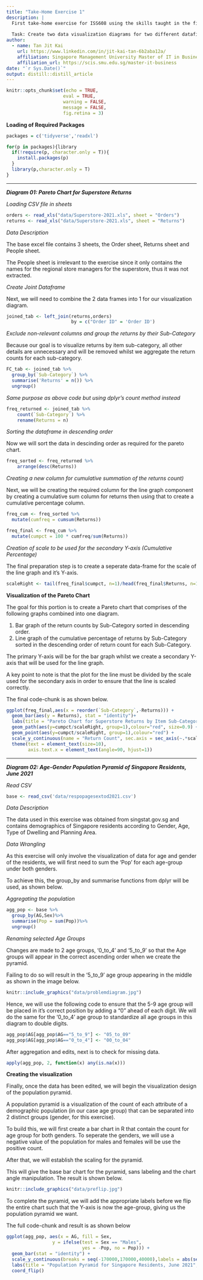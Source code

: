 ```yaml
---
title: "Take-Home Exercise 1"
description: |
  First take-home exercise for ISS608 using the skills taught in the first 2 lessons.
  
  Task: Create two data visualization diagrams for two different datafiles using ggplot2 only.
author:
  - name: Tan Jit Kai
    url: https://www.linkedin.com/in/jit-kai-tan-6b2aba12a/
    affiliation: Singapore Management University Master of IT in Business
    affiliation_url: https://scis.smu.edu.sg/master-it-business
date: "`r Sys.Date()`"
output: distill::distill_article
---
```


```r
knitr::opts_chunk$set(echo = TRUE,
                     eval = TRUE,
                     warning = FALSE,
                     message = FALSE,
                     fig.retina = 3)
```
__Loading of Required Packages__
```r
packages = c('tidyverse','readxl')

for(p in packages){library
  if(!require(p, character.only = T)){
    install.packages(p)
  }
  library(p,character.only = T)
}
```
--------------------------------------------------------------------------

___Diagram 01: Pareto Chart for Superstore Returns___

_Loading CSV file in sheets_
```r
orders <- read_xls("data/Superstore-2021.xls", sheet = "Orders")
returns <- read_xls("data/Superstore-2021.xls", sheet = "Returns")
```

_Data Description_

The base excel file contains 3 sheets, the Order sheet, Returns sheet and People sheet. 

The People sheet is irrelevant to the exercise since it only contains the names for the regional store managers for the superstore, thus it was not extracted.



_Create Joint Dataframe_

Next, we will need to combine the 2 data frames into 1 for our visualization diagram.

```r
joined_tab <- left_join(returns,orders)
                        by = c("Order ID" = 'Order ID')
```

_Exclude non-relevant columns and group the returns by their Sub-Category_

Because our goal is to visualize returns by item sub-category, all other details are unnecessary and will be removed whilst we aggregate the return counts for each sub-category.

```r
FC_tab <- joined_tab %>%
  group_by(`Sub-Category`) %>%
  summarise('Returns' = n()) %>%
  ungroup()
```
_Same purpose as above code but using dplyr's count method instead_
```r
freq_returned <- joined_tab %>%
    count(`Sub-Category`) %>%
    rename(Returns = n)
```

_Sorting the dataframe in descending order_

Now we will sort the data in descinding order as required for the pareto chart.

```r
freq_sorted <- freq_returned %>%
    arrange(desc(Returns))
```

_Creating a new column for cumulative summation of the returns count)_

Next, we will be creating the required column for the line graph component by creating a cumulative sum column for returns then using that to create a cumulative percentage column.

```r
freq_cum <- freq_sorted %>%
  mutate(cumfreq = cumsum(Returns))

freq_final <- freq_cum %>%
  mutate(cumpct = 100 * cumfreq/sum(Returns))
```

_Creation of scale to be used for the secondary Y-axis (Cumulative Percentage)_

The final preparation step is to create a seperate data-frame for the scale of the line graph and it's Y-axis.

```r
scaleRight <- tail(freq_final$cumpct, n=1)/head(freq_final$Returns, n=1)
```

__Visualization of the Pareto Chart__

The goal for this portion is to create a Pareto chart that comprises of the following graphs combined into one diagram.

1) Bar graph of the return counts by Sub-Category sorted in descending order.
2) Line graph of the cumulative percentage of returns by Sub-Category sorted in the descending order of return count for each Sub-Category.

The primary Y-axis will be for the bar graph whilst we create a secondary Y-axis that will be used for the line graph.

A key point to note is that the plot for the line must be divided by the scale used for the secondary axis in order to ensure that the line is scaled correctly.

The final code-chunk is as shown below.

```r
ggplot(freq_final,aes(x = reorder(`Sub-Category`,-Returns))) +
  geom_bar(aes(y = Returns), stat = "identity")+
  labs(title = "Pareto Chart for Superstore Returns by Item Sub-Category, Jan 2018 - Jan 2022", x = "Sub-Category") +
  geom_path(aes(y=cumpct/scaleRight, group=1),colour="red", size=0.9) +
  geom_point(aes(y=cumpct/scaleRight, group=1),colour="red") +
  scale_y_continuous(name = "Return Count", sec.axis = sec_axis(~.*scaleRight, name = "Cumulative (%) of Returns")) +
  theme(text = element_text(size=10),
        axis.text.x = element_text(angle=90, hjust=1))
```

--------------------------------------------------------------------------
___Diagram 02: Age-Gender Population Pyramid of Singapore Residents, June 2021___

_Read CSV_
```r
base <- read_csv('data/respopagesextod2021.csv')
```
_Data Description_


The data used in this exercise was obtained from singstat.gov.sg and contains demographics of Singapore residents according to Gender, Age, Type of Dwelling and Planning Area.

_Data Wrangling_


As this exercise will only involve the visualization of data for age and gender of the residents, we will first need to sum the 'Pop' for each age-group under both genders.

To achieve this, the group_by and summarise functions from dplyr will be used, as shown below.


_Aggregating the population_
```r
agg_pop <- base %>%
  group_by(AG,Sex)%>%
  summarise(Pop = sum(Pop))%>%
  ungroup()
```
_Renaming selected Age Groups_

Changes are made to 2 age groups, '0_to_4' and '5_to_9' so that the Age groups will appear in the correct ascending order when we create the pyramid.

Failing to do so will result in the '5_to_9' age group appearing in the middle as shown in the image below.

```r
knitr::include_graphics("data/problemdiagram.jpg")  
```

Hence, we will use the following code to ensure that the 5-9 age group will be placed in it's correct position by adding a "0" ahead of each digit. We will do the same for the '0_to_4' age group to standardize all age groups in this diagram to double digits.

```r
agg_pop$AG[agg_pop$AG=="5_to_9"] <- "05_to_09"
agg_pop$AG[agg_pop$AG=="0_to_4"] <- "00_to_04"
```

After aggregation and edits, next is to check for missing data.

```r
apply(agg_pop, 2, function(x) any(is.na(x)))
```


__Creating the visualization__

Finally, once the data has been edited, we will begin the visualization design of the population pyramid.

A population pyramid is a visualization of the count of each attribute of a demographic population (in our case age group) that can be separated into 2 distinct groups (gender, for this exercise).

To build this, we will first create a bar chart in R that contain the count for age group for both genders. To seperate the genders, we will use a negative value of the population for males and females will be use the positive count.

After that, we will establish the scaling for the pyramid.

This will give the base bar chart for the pyramid, sans labeling and the chart angle manipulation. The result is shown below.

```r
knitr::include_graphics("data/preflip.jpg")  
```

To complete the pyramid, we will add the appropriate labels before we flip the entire chart such that the Y-axis is now the age-group, giving us the population pyramid we want.

The full code-chunk and result is as shown below

```r
ggplot(agg_pop, aes(x = AG, fill = Sex,
                 y = ifelse(test = Sex == "Males",
                            yes = -Pop, no = Pop))) + 
  geom_bar(stat = "identity") +
  scale_y_continuous(breaks = seq(-170000,170000,40000),labels = abs(seq(-170000,170000,40000))) +
  labs(title = "Population Pyramid for Singapore Residents, June 2021", x = "Age Group", y = "Population Count")+
  coord_flip()
```

